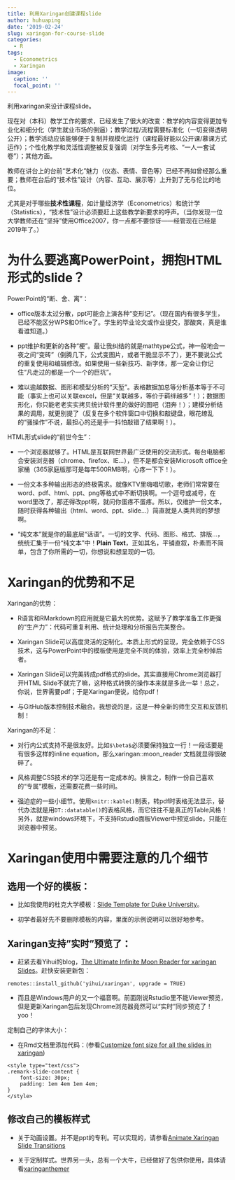 ```yaml
---
title: 利用Xaringan创建课程slide
author: huhuaping
date: '2019-02-24'
slug: xaringan-for-course-slide
categories:
  - R
tags:
  - Econometrics
  - Xaringan
image:
  caption: ''
  focal_point: ''
---
```


利用xaringan来设计课程slide。

现在对（本科）教学工作的要求，已经发生了很大的改变：教学的内容变得更加专业化和细分化（学生就业市场的倒逼）；教学过程/流程需要标准化（一切变得透明公开）；教学活动应该能够便于复制并规模化运行（课程最好能以公开课/慕课方式运作）；个性化教学和灵活性调整被反复强调（对学生多元考核、“一人一套试卷”）；其他方面。

教师在讲台上的台前“艺术化”魅力（仪态、表情、音色等）已经不再如曾经那么重要；教师在台后的“技术性”设计（内容、互动、展示等）上升到了无与伦比的地位。

尤其是对于哪些**技术性课程**，如计量经济学（Econometrics）和统计学（Statistics），“技术性”设计必须要赶上这些教学新要求的呼声。（当你发现一位大学教师还在“坚持”使用Office2007，你一点都不要惊讶——经管现在已经是2019年了。）

# 为什么要逃离PowerPoint，拥抱HTML形式的slide？

PowerPoint的“断、舍、离”：

- office版本太过分散，ppt可能会上演各种“变形记”。（现在国内有很多学生，已经不能区分WPS和Office了。学生的毕业论文或作业提交，那酸爽，真是谁看谁知道。）

- ppt维护和更新的各种“梗”。最让我纠结的就是mathtype公式，神一般地会一夜之间“变砖”（倒腾几下，公式变图片，或者干脆显示不了），更不要说公式的重复使用和编辑修改。如果使用一些新技巧、新字体，那一定会让你记住“凡走过的都是一个一个的巨坑”。

- 难以逾越数据、图形和模型分析的“天堑”。表格数据加总等分析基本等于不可能（事实上也可以关联excel，但是“关联越多，等价于羁绊越多”！）；数据图形化，你只能老老实实拷贝统计软件里的做好的图吧（泪奔！）；建模分析结果的调用，就更别提了（反复在多个软件窗口中切换和敲键盘，眼花缭乱的“骚操作”不说，最担心的还是手一抖怕敲错了结果啊！）。

HTML形式slide的“前世今生”：

- 一个浏览器就够了。HTML是互联网世界最广泛使用的交流形式。每台电脑都会安装浏览器（chrome、firefox、IE...），但不是都会安装Microsoft office全家桶（365家庭版那可是每年500RMB啊，心疼一下下！）。

- 一份文本多种输出形态的终极需求。就像KTV里嗨唱切歌，老师们常常要在word、pdf、html、ppt、png等格式中不断切换啊。一个逗号或减号，在word里改了，那还得改ppt啊，就问你蛋疼不蛋疼。所以，仅维护一份文本，随时获得各种输出（html、word、ppt、slide...）简直就是人类共同的梦想啊。

- “纯文本”就是你的最底层“话语”。一切的文字、代码、图形、格式、排版...，统统汇集于一份“纯文本”中！**Plain Text**，正如其名，平铺直叙，朴素而不简单，包含了你所需的一切，你想说和想呈现的一切。

# Xaringan的优势和不足


Xaringan的优势：

- R语言和RMarkdown的应用就是它最大的优势。这赋予了教学准备工作更强的“生产力”：代码可重复利用、统计处理和分析报告完美整合。

- Xaringan Slide可以高度灵活的定制化。本质上形式的呈现，完全依赖于CSS技术，这与PowerPoint中的模板使用是完全不同的体验，效率上完全秒掉后者。

- Xaringan Slide可以完美转成pdf格式的slide。其实直接用Chrome浏览器打开HTML Slide不就完了嘛，这种格式转换的操作本来就是多此一举！总之，你说，世界需要pdf；于是Xaringan便说，给你pdf！

- 与GitHub版本控制技术融合。我想说的是，这是一种全新的师生交互和反馈机制！

Xaringan的不足：

- 对行内公式支持不是很友好。比如`$\beta$`必须要保持独立一行！一段话要是有很多这样的inline equation，那么xaringan::moon_reader 文档就显得很破碎了。

- 风格调整CSS技术的学习还是有一定成本的。换言之，制作一份自己喜欢的“专属”模板，还需要花费一些时间。

- 强迫症的一些小细节。使用`knitr::kable()`制表，转pdf时表格无法显示，替代办法就是用`DT::datatable()`的表格风格，而它往往不是真正的Table风格！另外，就是windows环境下，不支持Rstudio面板Viewer中预览slide，只能在浏览器中预览。

# Xaringan使用中需要注意的几个细节

## 选用一个好的模板：

- 比如我使用的杜克大学模板：[Slide Template for Duke University](https://johnlittle.info/dukeslides/)。

- 初学者最好先不要删除模板的内容，里面的示例说明可以很好地参考。



## Xaringan支持"实时"预览了：

- 赶紧去看Yihui的blog，[The Ultimate Infinite Moon Reader for xaringan Slides](https://yihui.name/en/2019/02/ultimate-inf-mr/)。赶快安装更新包：

```
remotes::install_github('yihui/xaringan', upgrade = TRUE)

```

- 而且是Windows用户的又一个福音啊。前面刚说Rstudio里不能Viewer预览，但是更新Xaringan包后发现Chrome浏览器竟然可以“实时”同步预览了！yoo！

定制自己的字体大小：

- 在Rmd文档里添加代码：(参看[Customize font size for all the slides in xaringan](https://stackoverflow.com/questions/53481699/customize-font-size-for-all-the-slides-in-xaringan))

```
<style type="text/css">
.remark-slide-content {
    font-size: 30px;
    padding: 1em 4em 1em 4em;
}
</style>

```

## 修改自己的模板样式

- 关于动画设置。并不是ppt的专利。可以实现的，请参看[Animate Xaringan Slide Transitions](https://www.garrickadenbuie.com/blog/animate-xaringan-slide-transitions/)

- 关于定制样式。世界另一头，总有一个大牛，已经做好了包供你使用，具体请看[xaringanthemer](https://www.garrickadenbuie.com/project/xaringanthemer/)

